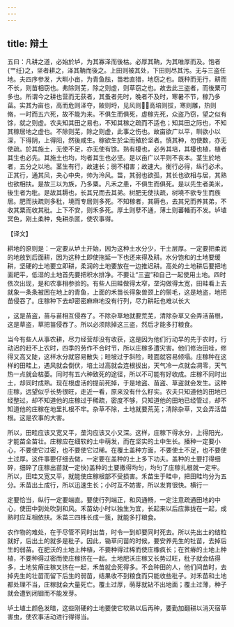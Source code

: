 ```yaml
---
---
---
```

title: 辩土
---



五曰：凡耕之道，必始於垆，为其寡泽而後枯。必厚其靹，为其唯厚而及。饱者{艹纴}之，坚者耕之，泽其靹而後之。上田则被其处，下田则尽其污。无与三盗任地。夫四序参发，大甽小亩，为青鱼胠，苗若直猎，地窃之也。既种而无行，耕而不长，则苗相窃也。弗除则芜，除之则虚，则草窃之也。故去此三盗者，而後粟可多也。所谓今之耕也营而无获者，其蚤者先时，晚者不及时，寒暑不节，稼乃多菑。实其为亩也，高而危则泽夺，陂则埒，见风则，高培则拔，寒则雕，热则脩，一时而五六死，故不能为来。不俱生而俱死，虚稼先死，众盗乃窃，望之似有馀，就之则虚。农夫知其田之易也，不知其稼之疏而不适也；知其田之际也，不知其稼居地之虚也。不除则芜，除之则虚，此事之伤也。故亩欲广以平，甽欲小以深，下得阴，上得阳，然後咸生。稼欲生於尘而殖於坚者。慎其种，勿使数，亦无使疏。於其施土，无使不足，亦无使有馀。熟有櫌也，必务其培，其櫌也植，植者其生也必先。其施土也均，均者其生也必坚。是以亩广以平则不丧本。茎生於地者，五分之以地。茎生有行，故速长；弱不相害；故速大。衡行必得，纵行必术。正其行，通其风，夬心中央，帅为泠风。苗，其弱也欲孤，其长也欲相与居，其熟也欲相扶。是故三以为族，乃多粟。凡禾之患，不俱生而俱死。是以先生者美米，後生者为秕。是故其耨也，长其兄而去其弟。树肥无使扶疏，树墝不欲专生而族居。肥而扶疏则多秕，墝而专居则多死。不知稼者，其耨也，去其兄而养其弟，不收其粟而收其秕。上下不安，则禾多死。厚土则孽不通，薄土则蕃轓而不发。垆埴冥色，刚土柔种，免耕杀匿，使农事得。

【译文】

耕地的原则是：一定要从垆土开始，因为这种土水分少，干土层厚。一定要把柔润的地放到后面耕，因为这种土即使拖延一下也还来得及耕。水分饱和的土地要缓耕，坚硬的土地要立即耕，柔润的土地要放在一边推迟耕。高处的土地耕后要把地面耙平，低湿的土地首先要把积水排净。不要让“三盗”和自己一起使用土地。四时依次出现，是和农事相参验的。有些人田畦做得太窄，垄沟做得太宽，田畦看上去就象一条条被困在地上的青鱼，上面的禾苗长得象兽颈上的鬃毛，这是地盗，地把苗侵吞了。庄稼种下去却密密麻麻地没有行列，尽力耕耘也难以长大

，这是苗盗，苗与苗相互侵吞了。不除杂草地就要荒芜，清除杂草又会弄活苗根，这是草盗，草把苗侵吞了。所以必须除掉这三盗，然后才能多打粮食。

当今有些人从事农耕，尽力经营却没有收获，这是因为他们行动早的先于农时，行动迟的赶不上农时，四季的劳作不合时节，所以庄稼多遭灾害。他们修治田哇，修得又高又陡，这样水分就容易散失；畦坡过于斜险，畦面就容易倾塌。庄稼种在这样的田畦上，遇风就会倒伏，培土过高就会连根拔出，天气冷一点就会凋零，天气热一点就会枯萎。同时有五六种致死的途径，所以不可能有好收成。庄稼不同时出土，却同时成熟。现在根虚活的提前死掉，于是地盗、苗盗、草盗就会发生。这种庄稼，远望似乎长势很旺，走近一看，原来没有什么籽实。农夫只知道他的田地已经整过，却不知道他的庄稼过于稀疏，密度不够，只知道他的田地已经管过，却不知道他的庄稼在地里扎根不牢。杂草不除，土地就要荒芜；清除杂草，又会弄活苗根。这是农事的大害。

所以，田畦应该又宽又平，垄沟应该又小又深。这样，庄稼下得水分，上得阳光，才能苗全苗壮。庄稼应在细软的土中萌发，而在坚实的土中生长。播种一定要小心，不要使它过密，也不要使它过稀。在覆土盖种方面，不要使土不足，也不要使土过厚。这件事要仔细去做，一定要在盖种的土上多下功夫。盖种的土要打得细碎，细碎了庄稼出苗就一定快}盖种的土要撒得均匀，均匀了庄稼扎根就一定牢。所以，田哇又宽又平，就能使庄稼根部不受损害。禾苗生于畦中，把田畦均分为五分。禾苗出土成行，所以迅速生长；小时互不妨害，所以发育很快。横行一

定要恰当，纵行一定要端直。要使行列端正，和风通畅，一定注意疏通田地的中心，使田中到处吹到和风。禾苗幼小时以独生为宜，长起来以后应靠拢在一起，成熟时应互相依扶。禾苗三四株长成一簇，就能多打粮食。

农作物的难处，在于尽管不同时出苗，时令一到却要同时死去。所以先出土的结粒就好，后出土的就多是秕子。因此，锄草问苗的时候，要安养先生的牡苗，去掉后生的弱苗。在肥沃的土地上种植，不要种得过稀而使庄橡疯长；在贫瘠的土地上种植，不要种得过密而使庄稼挤在一起。土地肥沃庄稼又长势过旺，秕子就会结得多，土地贫瘠庄稼叉挤在一起，禾苗就会死得多。不会种田的人，他们间苗时，去掉先生的壮苗而留下后生的弱苗，结果收不到粮食而只能收些秕子。对禾苗和土地都处理不当，庄稼就会大量死亡。覆土过厚，萌芽就钻不出地面；覆土过薄，种子就会遭到闭锢而不能发芽。

垆土埴土颜色发暗，这些刚硬的土地要使它软熟以后再种，要勤加翻耕以消灭宿草害虫，使农事活动进行得得当。